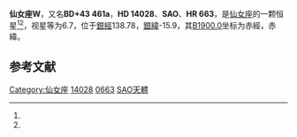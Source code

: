 {{Starbox begin
| name = 仙女座W
}}
{{Starbox observe
| epoch = [[J2000.0|J2000.0]]
| constell = [[仙女座|仙女座]]<ref name=SIMBAD>{{cite web
 | url=http://simbad.u-strasbg.fr/simbad/sim-id?Ident=HR+663
 | title =Pulsating variable Star
 | publisher=Centre de Données astronomiques de Strasbourg
 | work=SIMBAD
 | accessdate=2012-07-13}}</ref><ref name=DATA>{{cite web
 | url=http://vizier.u-strasbg.fr/viz-bin/VizieR-5?-out.add=.&-source=5050&-corr=PK=HR&-out.max=9999&HR=663
 | title=VizieR Detailed Page
 | accessdate=2012-07-13
 | archive-date=2016-03-04
 | archive-url=https://web.archive.org/web/20160304234046/http://vizier.u-strasbg.fr/viz-bin/VizieR-5?-out.add=.&-source=5050&-corr=PK=HR&-out.max=9999&HR=663
 | dead-url=no
 }}</ref>
| 星官 = 
| ra = {{RA|2|17|33.4}}<ref name=SIMBAD /><ref name=DATA />
| dec = {{DEC|+44|18|25}}<ref name=SIMBAD /><ref name=DATA />
| appmag_v = 6.7<ref name=SIMBAD /><ref name=DATA />
}}
{{Starbox character
| class = M7-8Se<ref name=SIMBAD /><ref name=DATA />
| b-v = <ref name=SIMBAD /><ref name=DATA />
| u-b = <ref name=SIMBAD /><ref name=DATA />
| r-i = <ref name=SIMBAD /><ref name=DATA />
| variable = 
}}
{{Starbox astrometry
| radial_v = 
| prop_mo_ra = -45
| parallax = 
| p_error = 
}}
{{Starbox catalog
| names =BD+43 461a，[[SAO星表|SAO]] ，[[HD星表|HD]] 14028，[[HR星表|HR]] 663}}
{{Starbox reference |Simbad=HR+663}}
{{Starbox end}}

'''仙女座W'''，又名'''BD+43 461a'''，'''HD 14028'''、'''SAO '''、'''HR 663'''，是[[仙女座|仙女座]]的一颗恒星<ref name=SIMBAD /><ref name=DATA />，视星等为6.7，位于[[銀道座標系|銀經]]138.78，[[銀道座標系|銀緯]]-15.9，其[[B1900.0|B1900.0]]坐标为赤經{{RA|2|11|12.9}}，赤緯{{DEC|+43|-15.9|35}}。

== 参考文献 ==
{{reflist}}

{{star-stub}}

{{仙女座恒星}}
[[Category:仙女座|Category:仙女座]]
[[Category:HD和HDE天體|14028]]
[[Category:HR天體|0663]]
[[Category:SAO天體|SAO天體]]